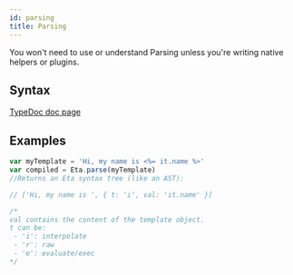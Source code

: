 ```yaml
---
id: parsing
title: Parsing
---
```



<Hint type="note">
    
You won't need to use or understand Parsing unless you're writing native helpers or plugins.

</Hint>

## Syntax

[TypeDoc doc page](https://eta-dev.github.io/eta/modules/_parse_.html#parse)

## Examples

```js
var myTemplate = 'Hi, my name is <%= it.name %>'
var compiled = Eta.parse(myTemplate)
//Returns an Eta syntax tree (like an AST):

// ['Hi, my name is ', { t: 'i', val: 'it.name' }]

/*
val contains the content of the template object.
t can be:
 - 'i': interpolate
 - 'r': raw
 - 'e': evaluate/exec
*/

```
